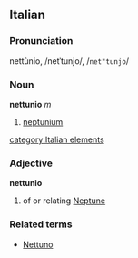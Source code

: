 ==Italian==
===Pronunciation===
nettùnio, /netˈtunjo/, /<tt>net"tunjo</tt>/
===Noun===
'''nettunio''' ''m''

# [[neptunium]]

[[category:Italian elements]]

===Adjective===
'''nettunio'''

# of or relating [[Neptune]]

===Related terms===
*[[Nettuno]]